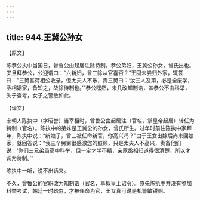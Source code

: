 ```yaml
---
---
---
```

title: 944.王冀公孙女
---



【原文】

陈恭公执中当国日，曾鲁公由起居注除待制。恭公弟妇，王冀公孙女，曾氏出也。岁旦拜恭公，公迎谓曰：“六新妇，曾三除从官喜否？”王固未尝归外家，辄答曰：“三舅甚荷相公收录，但太夫人不乐，责三舅曰：‘汝三人及第，必是全废学，丞相姻家，备知之，故除待制也。’”恭公嘿然，未几改知制诰，盖恭公不由科举，失于查考，女子之警敏如此。

【译文】

宋朝人陈执中（字昭誉）当宰相时，曾鲁公由起居注（官名，掌皇帝起居）转任为特制（官名）。陈执中的弟妹是王冀公的孙女，曾氏所生。过年时前往陈执中家拜年，陈执中说：“新娘子，曾三被任命新官，你高兴吗？”由于王女出嫁后尚未回娘家，就回答说：“我三个舅舅很感激您的照顾，只是太夫人不高兴，责备他们说：‘你们三兄弟虽高中科举，但一定才学不精，亲家丞相知道得很清楚，所以才调为待制。’”

陈执中一听，说不出话来。

不久，曾鲁公的官职改为知制诰（官名，草拟皇上诏令）。原先陈执中并没有参加科举考试，朝廷一时疏忽，才被任命为官，王女真可说是机警敏锐啊。